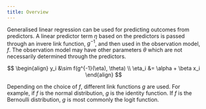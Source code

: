 ```yaml
---
title: Overview
---
```


Generalised linear regression can be used for predicting outcomes from
predictors. A linear predictor term $\eta$ based on the predictors is
passed through an invere link function, $g^{-1}$, and then used in the
observation model, $f$. The observation model may have other
parameters $\theta$ which are not necessarily determined through the
predictors.

$$
\begin{align}
y_i &\sim f(g^{-1}(\eta), \theta) \\
\eta_i &= \alpha + \beta x_i
\end{align}
$$

Depending on the choice of $f$, different link functions $g$ are
used. For example, if $f$ is the $\text{normal}$ distribution, $g$ is
the identity function. If $f$ is the $\text{Bernoulli}$ distribution,
$g$ is most commonly the logit function.

